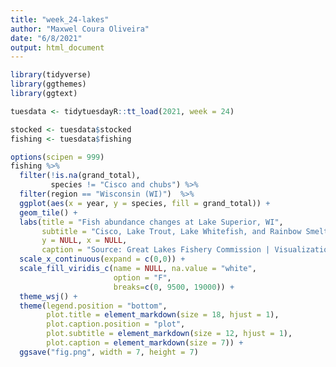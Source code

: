 ```yaml
---
title: "week_24-lakes"
author: "Maxwel Coura Oliveira"
date: "6/8/2021"
output: html_document
---
```


```r
library(tidyverse)
library(ggthemes)
library(ggtext)
```

```r
tuesdata <- tidytuesdayR::tt_load(2021, week = 24)
```



```r
stocked <- tuesdata$stocked
fishing <- tuesdata$fishing
```




```r
options(scipen = 999)
fishing %>% 
  filter(!is.na(grand_total),
         species != "Cisco and chubs") %>% 
  filter(region == "Wisconsin (WI)")  %>%
  ggplot(aes(x = year, y = species, fill = grand_total)) +
  geom_tile() +
  labs(title = "Fish abundance changes at Lake Superior, WI",
       subtitle = "Cisco, Lake Trout, Lake Whitefish, and Rainbow Smelt are the<br> major commercial fish species throughout 136 years",
       y = NULL, x = NULL,
       caption = "Source: Great Lakes Fishery Commission | Visualization: @maxwelco") +
  scale_x_continuous(expand = c(0,0)) +
  scale_fill_viridis_c(name = NULL, na.value = "white", 
                       option = "F",
                       breaks=c(0, 9500, 19000)) +
  theme_wsj() +
  theme(legend.position = "bottom",
        plot.title = element_markdown(size = 18, hjust = 1),
        plot.caption.position = "plot",
        plot.subtitle = element_markdown(size = 12, hjust = 1),
        plot.caption = element_markdown(size = 7)) +
  ggsave("fig.png", width = 7, height = 7)
```




